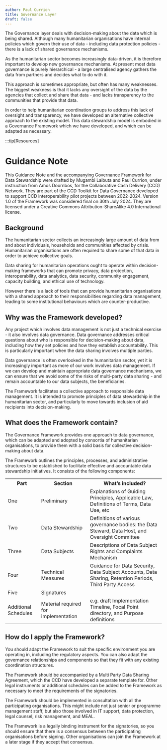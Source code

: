 ```yaml
---
author: Paul Currion
title: Governance Layer
draft: false
---
```


The Governance layer deals with decision-making about the data which is being shared. Although many humanitarian organisations have internal policies which govern their use of data - including data protection policies - there is a lack of shared governance mechanisms.

As the humanitarian sector becomes increasingly data-driven, it is therefore important to develop new governance mechanisms. At present most data governance is purely hierarchical - a large centralised agency gathers the data from partners and decides what to do with it.

This approach is sometimes appropriate, but often has many weaknesses. The biggest weakness is that it lacks any oversight of the data by the agencies that collect and share that data - and lacks transparency to the communities that provide that data.

In order to help humanitarian coordination groups to address this lack of oversight and transparency, we have developed an alternative collective approach to the existing model. This data stewardship model is embodied in a Governance Framework which we have developed, and which can be adapted as necessary.

:::tip[Resources]

<LinkCard
  title="Governance Framework Template"
  icon="star"
  href="https://docs.google.com/document/d/112vc0x1Gi0njM3hjjv7STo8vcFN-XOmLglE_OoUI4jU/edit?usp=sharing"
  description="Governance Framework Template"
/>

<h1>Guidance Note</h1>

This Guidance Note and the accompanying Governance Framework for Data Stewardship were drafted by Mugambi Laibuta and Paul Currion, under instruction from Amos Doornbos, for the Collaborative Cash Delivery (CCD) Network. They are part of the CCD Toolkit for Data Governance developed to support CCD interoperability pilot projects between 2022-2024. Version 1.0 of the Framework was considered final on 30th July 2024. They are licensed under a Creative Commons Attribution-ShareAlike 4.0 International license.

<h2>Background</h2>
The humanitarian sector collects an increasingly large amount of data from and about individuals, households and communities affected by crisis. Humanitarian organisations are often required to share some of that data in order to achieve collective goals.

Data sharing for humanitarian operations ought to operate within decision-making frameworks that can promote privacy, data protection, interoperability, data analytics, data security, community engagement, capacity building, and ethical use of technology.

However there is a lack of tools that can provide humanitarian organisations with a shared approach to their responsibilities regarding data management, leading to some institutional behaviours which are counter-productive.

<h2>Why was the Framework developed?</h2>
Any project which involves data management is not just a technical exercise - it also involves data governance. Data governance addresses critical questions about who is responsible for decision-making about data, including how they set policies and how they establish accountability. This is particularly important when the data sharing involves multiple parties.

Data governance is often overlooked in the humanitarian sector, yet it is increasingly important as more of our work involves data management. If we can develop and maintain appropriate data governance mechanisms, we can ensure that we avoid some of the risks of multi-party data sharing - and remain accountable to our data subjects, the beneficiaries.

The Framework facilitates a collective approach to responsible data management. It is intended to promote principles of data stewardship in the humanitarian sector, and particularly to move towards inclusion of aid recipients into decision-making.

<h2>What does the Framework contain?</h2>
The Governance Framework provides one approach to data governance, which can be adapted and adopted by consortia of humanitarian organisations, to provide them with a solid basis for collective decision-making about data.

The Framework outlines the principles, processes, and administrative structures to be established to facilitate effective and accountable data stewardship initiatives. It consists of the following components:

<table>
  <tr>
    <th>Part</th>
    <th>Section</th>
    <th>What’s included?</th>
  </tr>
  <tr>
    <td>One</td>
    <td>Preliminary</td>
    <td>Explanations of Guiding Principles, Applicable Law, Definitions of Terms, Data Use, etc</td>
  </tr>
  <tr>
    <td>Two</td>
    <td>Data Stewardship</td>
    <td>Definitions of various governance bodies: the Data Steward, Data Host, and Oversight Committee</td>
  </tr>
  <tr>
    <td>Three</td>
    <td>Data Subjects</td>
    <td>Descriptions of Data Subject Rights and Complaints Mechanism</td>
  </tr>
  <tr>
    <td>Four</td>
    <td>Technical Measures</td>
    <td>Guidance for Data Security, Data Subject Accounts, Data Sharing, Retention Periods, Third Party Access</td>
  </tr>
  <tr>
    <td>Five</td>
    <td>Signatures</td>
    <td></td
  </tr>
  <tr>
    <td>Additional Schedules</td>
    <td>Material required for implementation</td>
    <td>e.g. draft Implementation Timeline, Focal Point directory, and Purpose definitions</td>
  </tr>
</table>

<h2>How do I apply the Framework?</h2>
You should adapt the Framework to suit the specific environment you are operating in, including the regulatory aspects. You can also adapt the governance relationships and components so that they fit with any existing coordination structures.

The Framework should be accompanied by a Multi Party Data Sharing Agreement, which the CCD have developed a separate template for. Other legal instruments or additional schedules can be added to the Framework as necessary to meet the requirements of the signatories.

The Framework should be implemented in consultation with all the participating organisations. This might include not just senior or programme management staff, but also those involved in IT support, data protection, legal counsel, risk management, and MEAL.

The Framework is a legally binding instrument for the signatories, so you should ensure that there is a consensus between the participating organisations before signing. Other organisations can join the Framework at a later stage if they accept that consensus.